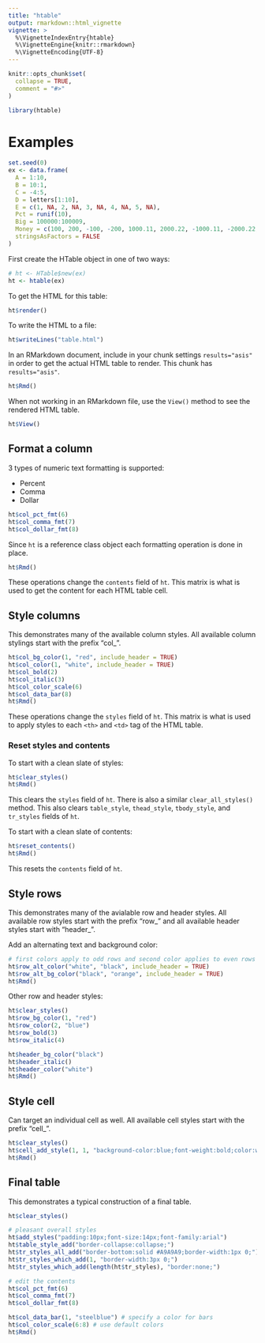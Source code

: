 ```yaml
---
title: "htable"
output: rmarkdown::html_vignette
vignette: >
  %\VignetteIndexEntry{htable}
  %\VignetteEngine{knitr::rmarkdown}
  %\VignetteEncoding{UTF-8}
---
```


```r
knitr::opts_chunk$set(
  collapse = TRUE,
  comment = "#>"
)
```

```r
library(htable)
```

# Examples

```r
set.seed(0)
ex <- data.frame(
  A = 1:10,
  B = 10:1,
  C = -4:5,
  D = letters[1:10],
  E = c(1, NA, 2, NA, 3, NA, 4, NA, 5, NA),
  Pct = runif(10),
  Big = 100000:100009,
  Money = c(100, 200, -100, -200, 1000.11, 2000.22, -1000.11, -2000.22, 0, 0.11),
  stringsAsFactors = FALSE
)
```

First create the HTable object in one of two ways:

```r
# ht <- HTable$new(ex)
ht <- htable(ex)
```

To get the HTML for this table:

```r
ht$render()
```

To write the HTML to a file:

```r
ht$writeLines("table.html")
```

In an RMarkdown document, include in your chunk settings `results="asis"` in order to get the actual HTML table to render. This chunk has `results="asis"`.

```r
ht$Rmd()
```

When not working in an RMarkdown file, use the `View()` method to see the rendered HTML table.

```r
ht$View()
```

## Format a column

3 types of numeric text formatting is supported:

* Percent
* Comma
* Dollar

```r
ht$col_pct_fmt(6)
ht$col_comma_fmt(7)
ht$col_dollar_fmt(8)
```

Since `ht` is a reference class object each formatting operation is done in place.

```r
ht$Rmd()
```

These operations change the `contents` field of `ht`. This matrix is what is used to get the content for each HTML table cell.

## Style columns

This demonstrates many of the available column styles. All available column stylings start with the prefix "col_".

```r
ht$col_bg_color(1, "red", include_header = TRUE)
ht$col_color(1, "white", include_header = TRUE)
ht$col_bold(2)
ht$col_italic(3)
ht$col_color_scale(6)
ht$col_data_bar(8)
ht$Rmd()
```

These operations change the `styles` field of `ht`. This matrix is what is used to apply styles to each `<th>` and `<td>` tag of the HTML table.

### Reset styles and contents

To start with a clean slate of styles:

```r
ht$clear_styles()
ht$Rmd()
```

This clears the `styles` field of `ht`. There is also a similar `clear_all_styles()` method. This also clears `table_style`, `thead_style`, `tbody_style`, and `tr_styles` fields of `ht`.

To start with a clean slate of contents:

```r
ht$reset_contents()
ht$Rmd()
```

This resets the `contents` field of `ht`.

## Style rows

This demonstrates many of the avialable row and header styles. All available row styles start with the prefix "row_" and all available header styles start with "header_".

Add an alternating text and background color:

```r
# first colors apply to odd rows and second color applies to even rows
ht$row_alt_color("white", "black", include_header = TRUE)
ht$row_alt_bg_color("black", "orange", include_header = TRUE)
ht$Rmd()
```

Other row and header styles:

```r
ht$clear_styles()
ht$row_bg_color(1, "red")
ht$row_color(2, "blue")
ht$row_bold(3)
ht$row_italic(4)

ht$header_bg_color("black")
ht$header_italic()
ht$header_color("white")
ht$Rmd()
```

## Style cell

Can target an individual cell as well. All available cell styles start with the prefix "cell_".

```r
ht$clear_styles()
ht$cell_add_style(1, 1, "background-color:blue;font-weight:bold;color:white;")
ht$Rmd()
```

## Final table

This demonstrates a typical construction of a final table.

```r
ht$clear_styles()

# pleasant overall styles
ht$add_styles("padding:10px;font-size:14px;font-family:arial")
ht$table_style_add("border-collapse:collapse;")
ht$tr_styles_all_add("border-bottom:solid #A9A9A9;border-width:1px 0;")
ht$tr_styles_which_add(1, "border-width:3px 0;")
ht$tr_styles_which_add(length(ht$tr_styles), "border:none;")

# edit the contents
ht$col_pct_fmt(6)
ht$col_comma_fmt(7)
ht$col_dollar_fmt(8)

ht$col_data_bar(1, "steelblue") # specify a color for bars
ht$col_color_scale(6:8) # use default colors
ht$Rmd()
```
